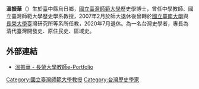 {{Infobox_officeholder
| 姓名 = 溫振華
| 圖像 =
| 圖像大小 = 
| order = [[長榮大學|長榮大學]]臺灣研究所教授<br>[[國立臺灣師範大學|國立臺灣師範大學]]歷史學系教授
| residence = {{TWN}}[[臺南市|臺南市]]
| 性別 = 男
| 國籍 = {{ROC}}
| 出生日期 = {{birth year and age|1949|8}}
| 出生地點 = {{ROC|臺灣省}}[[臺中縣|臺中縣]][[烏日鄉|烏日鄉]]（今[[臺中市|臺中市]][[烏日區|烏日區]]）
| native place = 
| 政黨 =
| religion = 
| 專業 = 
* 臺灣區域史
* 臺灣開發史
* 臺灣原住民史
* 臺灣鄉土史
| educate =
* [[臺中市立臺中第二高級中等學校|臺灣省立臺中第二中學]]<span style="color: blue;">（1967年）</span>
* [[國立臺灣師範大學|國立臺灣師範大學]]歷史學系學士<span style="color: blue;">（1971年）</span>
* 國立臺灣師範大學歷史學碩士<span style="color: blue;">（1977年）</span>
* 國立臺灣師範大學歷史學博士<span style="color: blue;">（1985年）</span>
| past =
* [[臺中市立豐東國民中學|臺中市立豐東國民中學]]教師<span style="color: blue;">（1971年8月－1974年8月）</span>
* [[臺中市私立明道高級中學|臺中市私立明道高級中學]]教師<span style="color: blue;">（1974年8月－1975年8月）</span>
* [[臺北市私立復興實驗高級中學|臺北市私立復興實驗高級中學]]教師<span style="color: blue;">（1977年8月－1978年8月）</span>
* [[國立臺灣師範大學|國立臺灣師範大學]]歷史學系助教、講師、副教授、教授<span style="color: blue;">（1978年8月－2007年2月）</span>
* [[國立臺南大學|國立臺南大學]]台灣文化研究所兼任教授
* [[國立臺灣師範大學|國立臺灣師範大學]]人文教育研究中心主任
* [[國立臺灣師範大學|國立臺灣師範大學]]臺灣史研究所教授
* [[國立臺灣師範大學|國立臺灣師範大學]]臺灣史研究所所長
* 中央圖書館台灣分館台灣學研究中心諮詢委員<span style="color: blue;">（2011年1月－2011年12月）</span>
* [[長榮大學|長榮大學]]臺灣研究所教授<span style="color: blue;">（2007年2月－2020年7月）</span>
* [[國立政治大學|國立政治大學]]臺灣史研究所兼任教授<span style="color: blue;">（2007年8月－？）</span>
* [[長榮大學|長榮大學]]臺灣研究所所長<span style="color: blue;">（2012年8月－2020年7月）</span>
* [[國立彰化師範大學|國立彰化師範大學]]歷史學研究所兼任教授
* [[長榮大學|長榮大學]]美術學系主任<span style="color: blue;">（2017年2月－2017年7月）</span>
* [[長榮大學|長榮大學]]人文社會學院代理院長、院長<span style="color: blue;">（2014年8月－2020年7月）</span>
* [[長榮大學|長榮大學]]東南亞文化與產業學士學位學程主任<span style="color: blue;">（2017年8月－2020年7月）</span>
|work=
* 《臺灣開發史》；國立空中大學出版；共同作者群：張勝彥、吳文星、[[戴寶村|戴寶村]]
*《典藏台灣史（四）漢人社會的形成》；共同作者：[[戴寶村|戴寶村]]
* 《大茅埔開發史》
* 《二仁溪風華再現─環境與人文變遷影像集》；共同作者：洪慶宜
* 《中縣文獻第八期：台中縣客家族群專輯》；共同作者：池永歆
* 《重修路竹鄉志》
* 《臺北文獻與考古：吳基瑞先生口述歷史》
* 《續修台中縣志---卷二住民志》；共同作者群：温芝綺、李宗信、李進億、顧雅文
* 《國立中央圖書館臺灣分館館藏古文書臺中地區選輯》
* 《新修霧峰鄉志》
* 《清代新店地區社會經濟之變遷》
* 《台中縣蔗部研究》
* 《臺灣原住民史》；共同作者：康培德
* 《台灣文化事典》；共同作者群：林礽乾、莊萬壽、陳憲明、張瑞津
* 《大茅埔開發史》
* 《淡水河流域變遷史》；共同作者：戴寶村
* 《大臺北都會圈客家史》；共同作者：戴寶村
* 《高雄縣平埔族史》
* 《高雄縣土地開墾史》}}
'''溫振華'''（{{bd|1949年8月}}）生於臺中縣烏日鄉，[[國立臺灣師範大學|國立臺灣師範大學]]歷史學博士，曾任中學教師、國立臺灣師範大學歷史學系教授，2007年2月於師大退休後曾轉於[[國立臺南大學|國立臺南大學]]與[[長榮大學|長榮大學]]臺灣研究所等系所任教，2020年7月退休。為一名台灣史學者，專長為清代臺灣開發史、原住民史、區域史。

== 外部連結 == 
*[http://tweb.cjcu.edu.tw/eportfolio.php?pro_id=WLfHcBfEWnSVL87qvoRrnA2 溫振華 - 長榮大學教師e-Portfolio] {{Wayback|url=http://tweb.cjcu.edu.tw/eportfolio.php?pro_id=WLfHcBfEWnSVL87qvoRrnA2 |date=20200812205232 }}
[[Category:國立臺灣師範大學教授|Category:國立臺灣師範大學教授]]
[[Category:台灣歷史學家|Category:台灣歷史學家]]